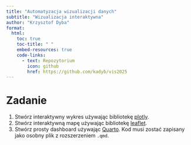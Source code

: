 ```yaml
---
title: "Automatyzacja wizualizacji danych"
subtitle: "Wizualizacja interaktywna"
author: "Krzysztof Dyba"
format:
  html:
    toc: true
    toc-title: " "
    embed-resources: true
    code-links:
      - text: Repozytorium
        icon: github
        href: https://github.com/kadyb/vis2025
---
```


# Zadanie

1. Stwórz interaktywny wykres używając bibliotekę [plotly](https://plotly.com/r/).
2. Stwórz interaktywną mapę używając bibliotekę [leaflet](https://rstudio.github.io/leaflet/).
3. Stwórz prosty dashboard używając [Quarto](https://quarto.org/docs/dashboards/).
Kod musi zostać zapisany jako osobny plik z rozszerzeniem `.qmd`.
